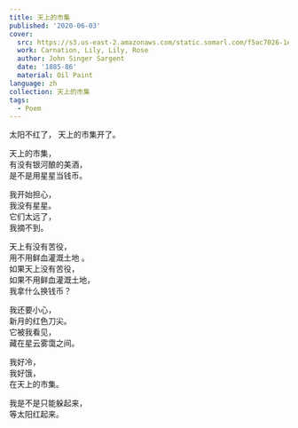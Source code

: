 ---
title: 天上的市集
published: '2020-06-03'
cover:
  src: https://s3.us-east-2.amazonaws.com/static.somarl.com/f5ac7026-1e2c-4367-abfa-dc37c64cc6cc/Carnation,%20Lily,%20Lily,%20Rose.jpg
  work: Carnation, Lily, Lily, Rose
  author: John Singer Sargent
  date: '1885-86'
  material: Oil Paint
language: zh
collection: 天上的市集
tags:
  - Poem
---

<section className="flex-center">
<section>
太阳不红了，  
天上的市集开了。

天上的市集，  
有没有银河酿的美酒，  
是不是用星星当钱币。

我开始担心，  
我没有星星。  
它们太远了，  
我摘不到。

天上有没有苦役，  
用不用鲜血灌溉土地 。  
如果天上没有苦役，  
如果不用鲜血灌溉土地，  
我拿什么换钱币？

我还要小心，  
新月的红色刀尖。  
它被我看见，  
藏在星云雾霭之间。

我好冷，  
我好饿，  
在天上的市集。

我是不是只能躲起来，  
等太阳红起来。

</section>
</section>

